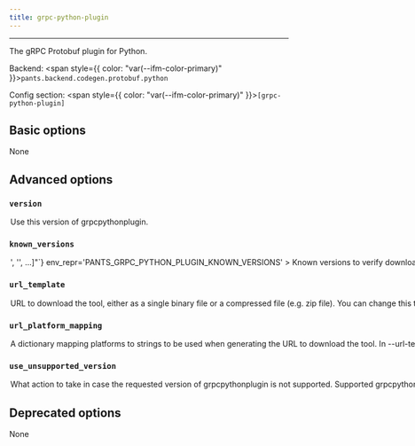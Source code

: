 ```yaml
---
title: grpc-python-plugin
---
```



---

The gRPC Protobuf plugin for Python.

Backend: <span style={{ color: "var(--ifm-color-primary)" }}>`pants.backend.codegen.protobuf.python`</span>

Config section: <span style={{ color: "var(--ifm-color-primary)" }}>`[grpc-python-plugin]`</span>

## Basic options

<span className={styles.options}>

None

## Advanced options

### `version`

<Option
  cli_repr='--grpc-python-plugin-version=<str>'
  env_repr='PANTS_GRPC_PYTHON_PLUGIN_VERSION'
  default_repr='1.32.0'
>
  

Use this version of grpcpythonplugin.

</Option>


### `known_versions`

<Option
  cli_repr={`--grpc-python-plugin-known-versions="['<str>', '<str>', ...]"`}
  env_repr='PANTS_GRPC_PYTHON_PLUGIN_KNOWN_VERSIONS'
>
  

Known versions to verify downloads against.

Each element is a pipe-separated string of `version|platform|sha256|length`, where\:

- `version` is the version string
- `platform` is one of `[linux_arm64,linux_x86_64,macos_arm64,macos_x86_64]`
- `sha256` is the 64-character hex representation of the expected sha256
digest of the download file, as emitted by `shasum -a 256`
- `length` is the expected length of the download file in bytes, as emitted by
`wc -c`

E.g., `3.1.2|macos_x86_64|6d0f18cd84b918c7b3edd0203e75569e0c7caecb1367bbbe409b44e28514f5be|42813`.

Values are space-stripped, so pipes can be indented for readability if necessary.

</Option>


### `url_template`

<Option
  cli_repr='--grpc-python-plugin-url-template=<str>'
  env_repr='PANTS_GRPC_PYTHON_PLUGIN_URL_TEMPLATE'
  default_repr='https://binaries.pantsbuild.org/bin/grpc_python_plugin/{version}/{platform}/grpc_python_plugin'
>
  

URL to download the tool, either as a single binary file or a compressed file (e.g. zip file). You can change this to point to your own hosted file, e.g. to work with proxies or for access via the filesystem through a `file\:$abspath` URL (e.g. `file\:/this/is/absolute`, possibly by [templating the buildroot in a config file](\<[Options](doc\:options#config-file-entries)>)).

Use `\{version}` to have the value from `--version` substituted, and `\{platform}` to have a value from `--url-platform-mapping` substituted in, depending on the current platform. For example, https\://github.com/.../protoc-\{version}-\{platform}.zip.

</Option>


### `url_platform_mapping`

<Option
  cli_repr={`--grpc-python-plugin-url-platform-mapping="{'key1': val1, 'key2': val2, ...}"`}
  env_repr='PANTS_GRPC_PYTHON_PLUGIN_URL_PLATFORM_MAPPING'
>
  

A dictionary mapping platforms to strings to be used when generating the URL to download the tool.

In `--url-template`, anytime the `\{platform}` string is used, Pants will determine the current platform, and substitute `\{platform}` with the respective value from your dictionary.

For example, if you define `\{"macos_x86_64"\: "apple-darwin", "linux_x86_64"\: "unknown-linux"}`, and run Pants on Linux with an intel architecture, then `\{platform}` will be substituted in the `--url-template` option with `unknown-linux`.

</Option>


### `use_unsupported_version`

<Option
  cli_repr='--grpc-python-plugin-use-unsupported-version=<UnsupportedVersionUsage>'
  env_repr='PANTS_GRPC_PYTHON_PLUGIN_USE_UNSUPPORTED_VERSION'
  one_of='error, warning'
  default_repr='error'
>
  

What action to take in case the requested version of grpcpythonplugin is not supported.

Supported grpcpythonplugin versions\: unspecified

</Option>


## Deprecated options

None

</span>